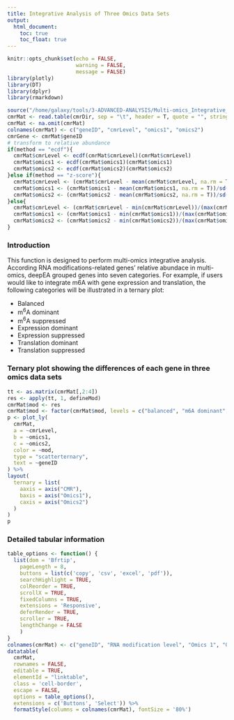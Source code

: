 ```yaml
---
title: Integrative Analysis of Three Omics Data Sets
output:
  html_document:
    toc: true
    toc_float: true
---
```



```r
knitr::opts_chunk$set(echo = FALSE,
                      warning = FALSE,
                      message = FALSE)
library(plotly)
library(DT)
library(dplyr)
library(rmarkdown)
```


```r
source("/home/galaxy/tools/3-ADVANCED-ANALYSIS/Multi-omics_Integrative_Analysis/functions.R")
cmrMat <- read.table(cmrDir, sep = "\t", header = T, quote = "", stringsAsFactors = F)
cmrMat <- na.omit(cmrMat)
colnames(cmrMat) <- c("geneID", "cmrLevel", "omics1", "omics2")
cmrGene <- cmrMat$geneID
# transform to relative abundance
if(method == "ecdf"){
  cmrMat$cmrLevel <- ecdf(cmrMat$cmrLevel)(cmrMat$cmrLevel)
  cmrMat$omics1 <- ecdf(cmrMat$omics1)(cmrMat$omics1)
  cmrMat$omics2 <- ecdf(cmrMat$omics2)(cmrMat$omics2)
}else if(method == "z-score"){
  cmrMat$cmrLevel <- (cmrMat$cmrLevel - mean(cmrMat$cmrLevel, na.rm = T))/sd(cmrMat$cmrLevel, na.rm = T)
  cmrMat$omics1 <- (cmrMat$omics1 - mean(cmrMat$omics1, na.rm = T))/sd(cmrMat$omics1, na.rm = T)
  cmrMat$omics2 <- (cmrMat$omics2 - mean(cmrMat$omics2, na.rm = T))/sd(cmrMat$omics2, na.rm = T)
}else{
  cmrMat$cmrLevel <- (cmrMat$cmrLevel - min(cmrMat$cmrLevel))/(max(cmrMat$cmrLevel) - min(cmrMat$cmrLevel))
  cmrMat$omics1 <- (cmrMat$omics1 - min(cmrMat$omics1))/(max(cmrMat$omics1) - min(cmrMat$omics1))
  cmrMat$omics2 <- (cmrMat$omics2 - min(cmrMat$omics2))/(max(cmrMat$omics2) - min(cmrMat$omics2))
}
```

### Introduction
This function is designed to perform multi-omics integrative analysis. According RNA modifications-related genes' relative abundace in multi-omics, deepEA grouped genes into seven categories. For example, if users would like to integrate m6A with gene expression and translation, the following categories will be illustrated in a ternary plot:

- Balanced
- m<sup>6</sup>A dominant
- m<sup>6</sup>A suppressed
- Expression dominant
- Expression suppressed
- Translation dominant
- Translation suppressed

### Ternary plot showing the differences of each gene in three omics data sets
```r
tt <- as.matrix(cmrMat[,2:4])
res <- apply(tt, 1, defineMod)
cmrMat$mod <- res
cmrMat$mod <- factor(cmrMat$mod, levels = c("balanced", "m6A dominant", "m6A suppressed", "Expression dominant", "Expression suppressed", "Translation dominant", "Translation suppressed"))
p <- plot_ly(
  cmrMat, 
  a = ~cmrLevel, 
  b = ~omics1, 
  c = ~omics2, 
  color = ~mod, 
  type = "scatterternary",
  text = ~geneID
) %>% 
layout(
  ternary = list(
    aaxis = axis("CMR"), 
    baxis = axis("Omics1"), 
    caxis = axis("Omics2")
  )
)
p
```

### Detailed tabular information
```r
table_options <- function() {
  list(dom = 'Bfrtip',
    pageLength = 8,
    buttons = list(c('copy', 'csv', 'excel', 'pdf')),
    searchHighlight = TRUE,
    colReorder = TRUE,
    scrollX = TRUE,
    fixedColumns = TRUE,
    extensions = 'Responsive',
    deferRender = TRUE,
    scroller = TRUE,
    lengthChange = FALSE
    )
}
colnames(cmrMat) <- c("geneID", "RNA modification level", "Omics 1", "Omics 2", "Category")
datatable(
  cmrMat,
  rownames = FALSE,
  editable = TRUE,
  elementId = "linktable",
  class = 'cell-border',
  escape = FALSE,
  options = table_options(),
  extensions = c('Buttons', 'Select')) %>% 
  formatStyle(columns = colnames(cmrMat), fontSize = '80%')
```


